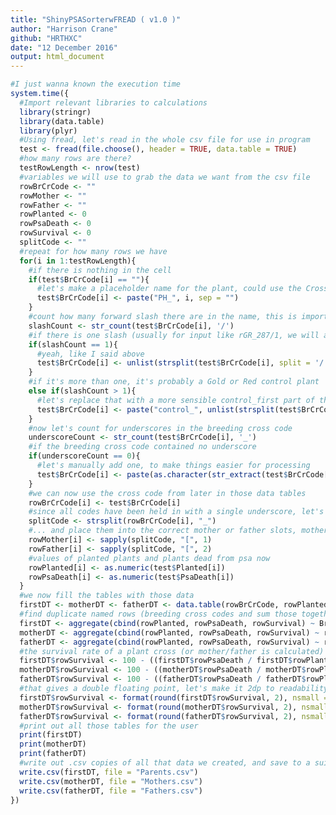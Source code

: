 ```yaml
---
title: "ShinyPSASorterwFREAD ( v1.0 )"
author: "Harrison Crane"
github: "HRTHXC"
date: "12 December 2016"
output: html_document
---
```


```r
#I just wanna known the execution time
system.time({
  #Import relevant libraries to calculations
  library(stringr)
  library(data.table)
  library(plyr)
  #Using fread, let's read in the whole csv file for use in program
  test <- fread(file.choose(), header = TRUE, data.table = TRUE)
  #how many rows are there?
  testRowLength <- nrow(test)
  #variables we will use to grab the data we want from the csv file
  rowBrCrCode <- ""
  rowMother <- ""
  rowFather <- ""
  rowPlanted <- 0
  rowPsaDeath <- 0
  rowSurvival <- 0
  splitCode <- ""
  #repeat for how many rows we have
  for(i in 1:testRowLength){
    #if there is nothing in the cell
    if(test$BrCrCode[i] == ""){
      #let's make a placeholder name for the plant, could use the CrossName?
      test$BrCrCode[i] <- paste("PH_", i, sep = "")
    }
    #count how many forward slash there are in the name, this is important
    slashCount <- str_count(test$BrCrCode[i], '/')
    #if there is one slash (usually for input like rGR_287/1, we will append these splits together)
    if(slashCount == 1){
      #yeah, like I said above
      test$BrCrCode[i] <- unlist(strsplit(test$BrCrCode[i], split = '/', fixed=TRUE))[1]
    }
    #if it's more than one, it's probably a Gold or Red control plant '(T01/RL/b13/F04)'
    else if(slashCount > 1){
      #let's replace that with a more sensible control_first part of the control name
      test$BrCrCode[i] <- paste("control_", unlist(strsplit(test$BrCrCode[i], split = '/', fixed=TRUE))[1], sep = "")
    }
    #now let's count for underscores in the breeding cross code
    underscoreCount <- str_count(test$BrCrCode[i], '_')
    #if the breeding cross code contained no underscore
    if(underscoreCount == 0){
      #let's manually add one, to make things easier for processing
      test$BrCrCode[i] <- paste(as.character(str_extract(test$BrCrCode[i], "[aA-zZ]+")), "_",  as.numeric(str_extract(test$BrCrCode[i], "[0-9]+")), sep = "")
    }
    #we can now use the cross code from later in those data tables
    rowBrCrCode[i] <- test$BrCrCode[i]
    #since all codes have been held in with a single underscore, let's break it apart...
    splitCode <- strsplit(rowBrCrCode[i], "_")
    #... and place them into the correct mother or father slots, mother is slot 1, father is slot 2
    rowMother[i] <- sapply(splitCode, "[", 1)
    rowFather[i] <- sapply(splitCode, "[", 2)
    #values of planted plants and plants dead from psa now
    rowPlanted[i] <- as.numeric(test$Planted[i])
    rowPsaDeath[i] <- as.numeric(test$PsaDeath[i])
  }
  #we now fill the tables with those data
  firstDT <- motherDT <- fatherDT <- data.table(rowBrCrCode, rowPlanted, rowPsaDeath, rowSurvival)
  #find duplicate named rows (breeding cross codes and sum those together for single rows)
  firstDT <- aggregate(cbind(rowPlanted, rowPsaDeath, rowSurvival) ~ BrCrCode, data = test, FUN = sum)
  motherDT <- aggregate(cbind(rowPlanted, rowPsaDeath, rowSurvival) ~ rowMother, data = test, FUN = sum)
  fatherDT <- aggregate(cbind(rowPlanted, rowPsaDeath, rowSurvival) ~ rowFather, data = test, FUN = sum)
  #the survival rate of a plant cross (or mother/father is calculated)
  firstDT$rowSurvival <- 100 - ((firstDT$rowPsaDeath / firstDT$rowPlanted) * 100)
  motherDT$rowSurvival <- 100 - ((motherDT$rowPsaDeath / motherDT$rowPlanted) * 100)
  fatherDT$rowSurvival <- 100 - ((fatherDT$rowPsaDeath / fatherDT$rowPlanted) * 100)
  #that gives a double floating point, let's make it 2dp to readability
  firstDT$rowSurvival <- format(round(firstDT$rowSurvival, 2), nsmall = 2)
  motherDT$rowSurvival <- format(round(motherDT$rowSurvival, 2), nsmall = 2)
  fatherDT$rowSurvival <- format(round(fatherDT$rowSurvival, 2), nsmall = 2)
  #print out all those tables for the user
  print(firstDT)
  print(motherDT)
  print(fatherDT)
  #write out .csv copies of all that data we created, and save to a suitable place,lets add timestamp and input file name also
  write.csv(firstDT, file = "Parents.csv")
  write.csv(motherDT, file = "Mothers.csv")
  write.csv(fatherDT, file = "Fathers.csv")
})
```
